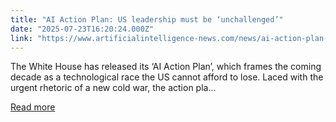 ```yaml
---
title: "AI Action Plan: US leadership must be ‘unchallenged’"
date: "2025-07-23T16:20:24.000Z"
link: "https://www.artificialintelligence-news.com/news/ai-action-plan-us-leadership-must-be-unchallenged/"
---
```


The White House has released its ‘AI Action Plan’, which frames the coming decade as a technological race the US cannot afford to lose. Laced with the urgent rhetoric of a new cold war, the action pla...

[Read more](https://www.artificialintelligence-news.com/news/ai-action-plan-us-leadership-must-be-unchallenged/)
